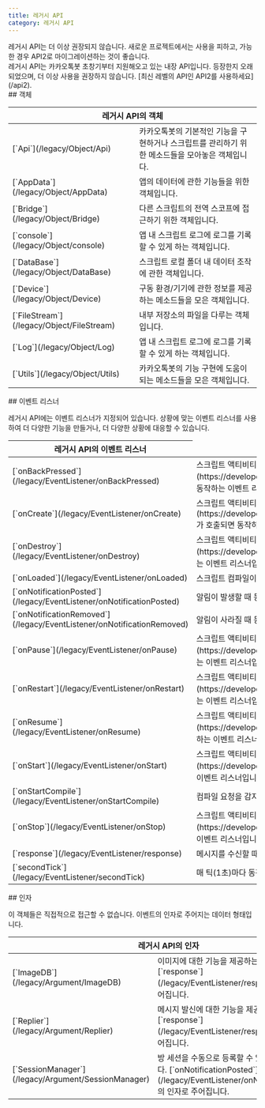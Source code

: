 ```yaml
---
title: 레거시 API
category: 레거시 API
---
```


<Section>
  <Noti type="warning">
    레거시 API는 더 이상 권장되지 않습니다. 새로운 프로젝트에서는 사용을 피하고, 가능한 경우 API2로 마이그레이션하는 것이 좋습니다.
  </Noti>
</Section>
<Section>
  레거시 API는 카카오톡봇 초창기부터 지원해오고 있는 내장 API입니다. 등장한지 오래되었으며, 더 이상 사용을 권장하지 않습니다. [최신 레벨의 API인 API2를 사용하세요](/api2).
</Section>
<Section>
  ## 객체
  <Table>
    <Thead>
      <Tr>
        <Th colSpan="2">레거시 API의 객체</Th>
      </Tr>
    </Thead>
    <Tbody>
      <Tr>
        <Td><span>[`Api`](/legacy/Object/Api)</span></Td>
        <Td>
          카카오톡봇의 기본적인 기능을 구현하거나 스크립트를 관리하기 위한 메소드들을 모아놓은 객체입니다.
        </Td>
      </Tr>
      <Tr>
        <Td><span>[`AppData`](/legacy/Object/AppData)</span></Td>
        <Td>
          앱의 데이터에 관한 기능들을 위한 객체입니다.
        </Td>
      </Tr>
      <Tr>
        <Td><span>[`Bridge`](/legacy/Object/Bridge)</span></Td>
        <Td>
          다른 스크립트의 전역 스코프에 접근하기 위한 객체입니다.
        </Td>
      </Tr>
      <Tr>
        <Td><span><Feature status={["legacy/Object/console", "console"]}>[`console`](/legacy/Object/console)</Feature></span></Td>
        <Td>
          앱 내 스크립트 로그에 로그를 기록할 수 있게 하는 객체입니다.
        </Td>
      </Tr>
      <Tr>
        <Td><span>[`DataBase`](/legacy/Object/DataBase)</span></Td>
        <Td>
          스크립트 로컬 폴더 내 데이터 조작에 관한 객체입니다.
        </Td>
      </Tr>
      <Tr>
        <Td><span>[`Device`](/legacy/Object/Device)</span></Td>
        <Td>
          구동 환경/기기에 관한 정보를 제공하는 메소드들을 모은 객체입니다.
        </Td>
      </Tr>
      <Tr>
        <Td><span>[`FileStream`](/legacy/Object/FileStream)</span></Td>
        <Td>
          내부 저장소의 파일을 다루는 객체입니다.
        </Td>
      </Tr>
      <Tr>
        <Td><span>[`Log`](/legacy/Object/Log)</span></Td>
        <Td>
          앱 내 스크립트 로그에 로그를 기록할 수 있게 하는 객체입니다.
        </Td>
      </Tr>
      <Tr>
        <Td><span>[`Utils`](/legacy/Object/Utils)</span></Td>
        <Td>
          카카오톡봇의 기능 구현에 도움이 되는 메소드들을 모은 객체입니다.
        </Td>
      </Tr>
    </Tbody>
  </Table>
</Section>
<Section>
  ## 이벤트 리스너

  레거시 API에는 이벤트 리스너가 지정되어 있습니다. 상황에 맞는 이벤트 리스너를 사용하여 더 다양한 기능을 만들거나, 더 다양한 상황에 대응할 수 있습니다.

  <Table>
    <Thead>
      <Tr>
        <Th colSpan={"2"}>레거시 API의 이벤트 리스너</Th>
      </Tr>
    </Thead>
    <Tbody>
      <Tr>
        <Td><span>[`onBackPressed`](/legacy/EventListener/onBackPressed)</span></Td>
        <Td>
          스크립트 액티비티의 [`onBackPressed`](https://developer.android.com/reference/android/app/Activity#onBackPressed())가
          호출되면 동작하는 이벤트 리스너입니다.
        </Td>
      </Tr>
      <Tr>
        <Td><span>[`onCreate`](/legacy/EventListener/onCreate)</span></Td>
        <Td>
          스크립트 액티비티의
          [`onCreate`](https://developer.android.com/reference/android/app/Activity#onCreate(android.os.Bundle))가 호출되면
          동작하는 이벤트 리스너입니다.
        </Td>
      </Tr>
      <Tr>
        <Td><span>[`onDestroy`](/legacy/EventListener/onDestroy)</span></Td>
        <Td>
          스크립트 액티비티의 [`onDestroy`](https://developer.android.com/reference/android/app/Activity#onDestroy())가 호출되면 동작하는
          이벤트 리스너입니다.
        </Td>
      </Tr>
      <Tr>
        <Td><span>[`onLoaded`](/legacy/EventListener/onLoaded)</span></Td>
        <Td>
          스크립트 컴파일이 완료되면 동작하는 이벤트 리스너입니다.
        </Td>
      </Tr>
      <Tr>
        <Td><span>[`onNotificationPosted`](/legacy/EventListener/onNotificationPosted)</span></Td>
        <Td>
          알림이 발생할 때 동작하는 이벤트 리스너입니다.
        </Td>
      </Tr>
      <Tr>
        <Td><span>[`onNotificationRemoved`](/legacy/EventListener/onNotificationRemoved)</span></Td>
        <Td>
          알림이 사라질 때 동작하는 이벤트 리스너입니다.
        </Td>
      </Tr>
      <Tr>
        <Td><span>[`onPause`](/legacy/EventListener/onPause)</span></Td>
        <Td>
          스크립트 액티비티의 [`onPause`](https://developer.android.com/reference/android/app/Activity#onPause())가 호출되면 동작하는 이벤트
          리스너입니다.
        </Td>
      </Tr>
      <Tr>
        <Td><span>[`onRestart`](/legacy/EventListener/onRestart)</span></Td>
        <Td>
          스크립트 액티비티의 [`onRestart`](https://developer.android.com/reference/android/app/Activity#onRestart())가 호출되면 동작하는
          이벤트 리스너입니다.
        </Td>
      </Tr>
      <Tr>
        <Td><span>[`onResume`](/legacy/EventListener/onResume)</span></Td>
        <Td>
          스크립트 액티비티의 [`onResume`](https://developer.android.com/reference/android/app/Activity#onResume())가 호출되면 동작하는
          이벤트 리스너입니다.
        </Td>
      </Tr>
      <Tr>
        <Td><span>[`onStart`](/legacy/EventListener/onStart)</span></Td>
        <Td>
          스크립트 액티비티의 [`onStart`](https://developer.android.com/reference/android/app/Activity#onStart())가 호출되면 동작하는 이벤트
          리스너입니다.
        </Td>
      </Tr>
      <Tr>
        <Td><span>[`onStartCompile`](/legacy/EventListener/onStartCompile)</span></Td>
        <Td>
          컴파일 요청을 감지했을 때 컴파일 시작 전에 동작하는 이벤트 리스너입니다.
        </Td>
      </Tr>
      <Tr>
        <Td><span>[`onStop`](/legacy/EventListener/onStop)</span></Td>
        <Td>
          스크립트 액티비티의 [`onStop`](https://developer.android.com/reference/android/app/Activity#onStop())가 호출되면 동작하는 이벤트
          리스너입니다.
        </Td>
      </Tr>
      <Tr>
        <Td><span>[`response`](/legacy/EventListener/response)</span></Td>
        <Td>
          메시지를 수신할 때 동작하는 이벤트 리스너입니다.
        </Td>
      </Tr>
      <Tr>
        <Td><span>[`secondTick`](/legacy/EventListener/secondTick)</span></Td>
        <Td>
          매 틱(1초)마다 동작하는 이벤트 리스너입니다.
        </Td>
      </Tr>
    </Tbody>
  </Table>
</Section>
<Section>
  ## 인자

  이 객체들은 직접적으로 접근할 수 없습니다. 이벤트의 인자로 주어지는 데이터 형태입니다.

  <Table>
    <Thead>
      <Tr>
        <Th colSpan="2">레거시 API의 인자</Th>
      </Tr>
    </Thead>
    <Tbody>
      <Tr>
        <Td><span>[`ImageDB`](/legacy/Argument/ImageDB)</span></Td>
        <Td>
          이미지에 대한 기능을 제공하는 객체입니다. [`response`](/legacy/EventListener/response)의 인자로 주어집니다.
        </Td>
      </Tr>
      <Tr>
        <Td><span>[`Replier`](/legacy/Argument/Replier)</span></Td>
        <Td>
          메시지 발신에 대한 기능을 제공하는 객체입니다. [`response`](/legacy/EventListener/response)의 인자로 주어집니다.
        </Td>
      </Tr>
      <Tr>
        <Td><span>[`SessionManager`](/legacy/Argument/SessionManager)</span></Td>
        <Td>
          방 세션을 수동으로 등록할 수 있게 해주는 객체입니다. [`onNotificationPosted`](/legacy/EventListener/onNotificationPosted)의 인자로 주어집니다.
        </Td>
      </Tr>
    </Tbody>
  </Table>
</Section>